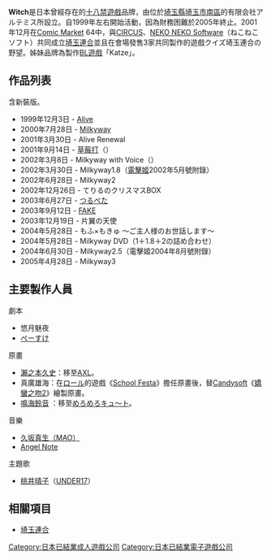 {{美少女ゲームブランド
|ブランド名 = Witch
|企業名 = 有限会社アルテミス
|関連ブランド = Katze
|デビュー作 = Alive
|デビュー作発売日 = 1999年12月3日
|最終作 = Milkyway3
|最終作発売日 = 2005年4月28日
}}
{{Otheruses|subject= 曾經存在的遊戲品牌|other= 表示魔女的英語Witch|女巫}}
'''Witch'''是日本曾經存在的[[十八禁遊戲|十八禁遊戲]]品牌，由位於[[埼玉縣|埼玉縣]][[埼玉市|埼玉市]][[南區_(埼玉市)|南區]]的有限会社アルテミス所設立。自1999年左右開始活動，因為財務困難於2005年終止。2001年12月在[[Comic_Market|Comic Market]] 64中，與[[CIRCUS_(遊戲品牌)|CIRCUS]]、[[NEKO_NEKO_Software|NEKO NEKO Software]]（ねこねこソフト）共同成立[[埼玉連合|埼玉連合]]並且在會場發售3家共同製作的遊戲クイズ埼玉連合の野望。姊妹品牌為製作[[BL遊戲|BL遊戲]]「Katze」。

== 作品列表 ==
含新裝版。
* 1999年12月3日 - [[Alive_(AVG)|Alive]]
* 2000年7月28日 - [[Milkyway|Milkyway]]
* 2001年3月30日 - Alive Renewal
* 2001年9月14日 - [[草莓打|草莓打]]（{{lang|ja|いちご打}}）
* 2002年3月8日 - Milkyway with Voice（{{lang|ja|Milkyway うぃず Voice}}）
* 2002年3月30日 - Milkyway1.8（[[DENGEKI_HIME|電擊姬]]2002年5月號附錄）
* 2002年6月28日 - Milkyway2
* 2002年12月26日 - てりるのクリスマスBOX
* 2003年6月27日 - [[つるぺた_(遊戲)|つるぺた]]
* 2003年9月12日 - [[FAKE_(遊戲)|FAKE]]
* 2003年12月19日 - 片翼の天使
* 2004年5月28日 - もふ×もきゅ ～ご主人様のお世話します～
* 2004年5月28日 - Milkyway DVD（1＋1.8＋2の詰め合わせ）
* 2004年6月30日 - Milkyway2.5（電擊姬2004年8月號附錄）
* 2005年4月28日 - Milkyway3

== 主要製作人員 ==
; 劇本
* 悠月魅夜
* [https://web.archive.org/web/20091008085936/http://f41.aaa.livedoor.jp/~fluegel/ ぺーすけ]
; 原畫
* [[瀨之本久史|瀨之本久史]]：移至[[AXL|AXL]]。
* 真廣雄海：在[[ロール_(遊戲品牌)|ロール]]的遊戲《[[School_Festa|School Festa]]》擔任原畫後，替[[Candysoft|Candysoft]]《[[嬌蠻之吻|嬌蠻之吻2]]》繪製原畫。
* [http://www.ncat.sakura.ne.jp/ 鳴海鈴音] {{Wayback|url=http://www.ncat.sakura.ne.jp/ |date=20210622102250 }}：移至[[XERO|めろめろキュ～ト]]。
; 音樂
* [https://web.archive.org/web/20100728114053/http://sound.jp/studio_mao/ 久坂真生（MAO）]
* [https://web.archive.org/web/20100507021940/http://www.angelnote.jp/ Angel Note]
; 主題歌
* [[桃井晴子|桃井晴子]]（[[UNDER17|UNDER17]]）

== 相關項目 ==
* [[埼玉連合|埼玉連合]]

{{DEFAULTSORT:Witch}}
[[Category:日本已結業成人遊戲公司|Category:日本已結業成人遊戲公司]]
[[Category:日本已結業電子遊戲公司|Category:日本已結業電子遊戲公司]]
{{adultgame-stub}}